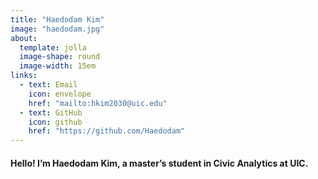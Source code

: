 ```yaml
---
title: "Haedodam Kim"
image: "haedodam.jpg"
about:
  template: jolla
  image-shape: round
  image-width: 15em
links:
  - text: Email
    icon: envelope
    href: "mailto:hkim2030@uic.edu"
  - text: GitHub
    icon: github
    href: "https://github.com/Haedodam"
---
```


#### Hello! I’m Haedodam Kim, a master’s student in Civic Analytics at UIC.
